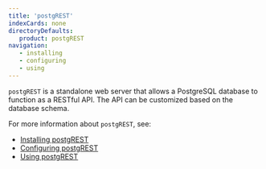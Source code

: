 ```yaml
---
title: 'postgREST'
indexCards: none
directoryDefaults:
   product: postgREST
navigation:
   - installing
   - configuring
   - using
---
```


`postgREST` is a standalone web server that allows a PostgreSQL database to function as a RESTful API. The API can be customized based on the database schema. 


For more information about `postgREST`, see:

- [Installing postgREST](installing.mdx)
- [Configuring postgREST](configuring.mdx)
- [Using postgREST](using.mdx)